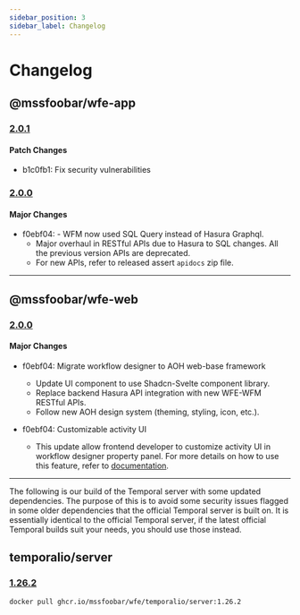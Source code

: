 ```yaml
---
sidebar_position: 3
sidebar_label: Changelog
---
```


# Changelog

## @mssfoobar/wfe-app

### [2.0.1](https://github.com/mssfoobar/wfe/releases/tag/app%2Fv2.0.1)

#### Patch Changes

-   b1c0fb1: Fix security vulnerabilities

### [2.0.0](https://github.com/mssfoobar/wfe/releases/tag/app%2Fv2.0.0)

#### Major Changes

-   f0ebf04: - WFM now used SQL Query instead of Hasura Graphql.
    -   Major overhaul in RESTful APIs due to Hasura to SQL changes. All the previous version APIs are deprecated.
    -   For new APIs, refer to released assert `apidocs` zip file.

---

## @mssfoobar/wfe-web

### [2.0.0](https://github.com/mssfoobar/wfe/releases/tag/web%2Fv2.0.0)

#### Major Changes

-   f0ebf04: Migrate workflow designer to AOH web-base framework

    -   Update UI component to use Shadcn-Svelte component library.
    -   Replace backend Hasura API integration with new WFE-WFM RESTful APIs.
    -   Follow new AOH design system (theming, styling, icon, etc.).

-   f0ebf04: Customizable activity UI

    -   This update allow frontend developer to customize activity UI in workflow designer property panel. For more details
        on how to use this feature, refer to
        [documentation](../development/activity-developer-guide/custom-activity-ui.mdx).

---

The following is our build of the Temporal server with some updated dependencies. The purpose of this is to avoid some
security issues flagged in some older dependencies that the official Temporal server is built on. It is essentially
identical to the official Temporal server, if the latest official Temporal builds suit your needs, you should
use those instead.

## temporalio/server

### [1.26.2](https://github.com/mssfoobar/wfe/pkgs/container/wfe%2Ftemporalio%2Fserver/404916095?tag=1.26.2)

```
docker pull ghcr.io/mssfoobar/wfe/temporalio/server:1.26.2
```

